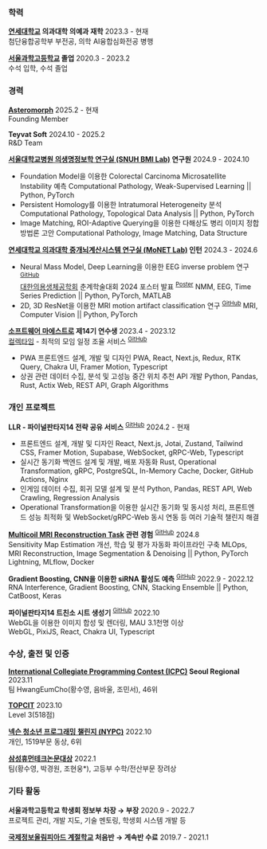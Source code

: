 
### 학력

**[연세대학교](https://yonsei.ac.kr) 의과대학 의예과 재학**
<Duration>2023.3 - 현재</Duration>\
첨단융합공학부 부전공, 의학 AI융합심화전공 병행

**[서울과학고등학교](https://sshs.sen.hs.kr) 졸업**
<Duration>2020.3 - 2023.2</Duration>\
수석 입학, 수석 졸업

### 경력

**[Asteromorph](https://asteromorph.com)**
<Duration>2025.2 - 현재</Duration>\
Founding Member

**Teyvat Soft**
<Duration>2024.10 - 2025.2</Duration>\
R&D Team

**[서울대학교병원 의생명정보학 연구실 (SNUH BMI Lab)](https://sites.google.com/view/snuh-bmi-lab) 연구원**
<Duration>2024.9 - 2024.10</Duration>

* Foundation Model을 이용한 Colorectal Carcinoma Microsatellite Instability 예측
<TechStack>Computational Pathology, Weak-Supervised Learning || Python, PyTorch</TechStack>
* Persistent Homology를 이용한 Intratumoral Heterogeneity 분석
<TechStack>Computational Pathology, Topological Data Analysis || Python, PyTorch</TechStack>
* Image Matching, ROI-Adaptive Querying을 이용한 다해상도 병리 이미지 정합 방법론 고안
<TechStack>Computational Pathology, Image Matching, Data Structure</TechStack>

**[연세대학교 의과대학 중개뇌계산시스템 연구실 (MoNET Lab)](http://neuroimage.yonsei.ac.kr) 인턴**
<Duration>2024.3 - 2024.6</Duration>

* Neural Mass Model, Deep Learning을 이용한 EEG inverse problem 연구 <sup>[GitHub](https://github.com/hareeen/LightBunny)</sup>\
  [대한의용생체공학회](https://kosombe.or.kr) 춘계학술대회 2024 포스터 발표 <sup>[Poster](https://meadow.hareen.io/public/KOSOMBE_2024Spring_Poster.pdf)</sup>
  <TechStack>NMM, EEG, Time Series Prediction || Python, PyTorch, MATLAB</TechStack>
* 2D, 3D ResNet을 이용한 MRI motion artifact classification 연구 <sup>[GitHub](https://github.com/hareeen/MRART-Classification)</sup>
  <TechStack>MRI, Computer Vision || Python, PyTorch</TechStack>

**[소프트웨어 마에스트로](https://swmaestro.org/sw/main/main.do) 제14기 연수생**
<Duration>2023.4 - 2023.12</Duration>\
[컬렉타임](https://collecti.me) - 최적의 모임 일정 조율 서비스 <sup>[GitHub](https://github.com/swm-collectime)</sup>

* PWA 프론트엔드 설계, 개발 및 디자인
  <TechStack>PWA, React, Next.js, Redux, RTK Query, Chakra UI, Framer Motion, Typescript</TechStack>
* 상권 관련 데이터 수집, 분석 및 고성능 중간 위치 추천 API 개발
  <TechStack>Python, Pandas, Rust, Actix Web, REST API, Graph Algorithms</TechStack>

### 개인 프로젝트

**LLR - 파이널판타지14 전략 공유 서비스** <sup>[GitHub](https://github.com/CarrotNibbles)</sup>
<Duration>2024.2 - 현재</Duration>

* 프론트엔드 설계, 개발 및 디자인
  <TechStack>React, Next.js, Jotai, Zustand, Tailwind CSS, Framer Motion, Supabase, WebSocket, gRPC-Web, Typescript</TechStack>
* 실시간 동기화 백엔드 설계 및 개발, 배포 자동화
  <TechStack>Rust, Operational Transformation, gRPC, PostgreSQL, In-Memory Cache, Docker, GitHub Actions, Nginx</TechStack>
* 인게임 데이터 수집, 회귀 모델 설계 및 분석
  <TechStack>Python, Pandas, REST API, Web Crawling, Regression Analysis</TechStack>
* Operational Transformation을 이용한 실시간 동기화 및 동시성 처리, 프론트엔드 성능 최적화 및 WebSocket/gRPC-Web 동시 연동 등 여러 기술적 챌린지 해결

**[Multicoil MRI Reconstruction Task](https://fastmri.med.nyu.edu) 관련 경험** <sup>[GitHub](https://github.com/slowGPU/burning_gpu)</sup>
<Duration>2024.8</Duration>\
Sensitivity Map Estimation 개선, 학습 및 평가 자동화 파이프라인 구축
<TechStack>MLOps, MRI Reconstruction, Image Segmentation & Denoising || Python, PyTorch Lightning, MLflow, Docker</TechStack>

**Gradient Boosting, CNN을 이용한 siRNA 활성도 예측** <sup>[GitHub](https://github.com/hareeen/sirna-prediction)</sup>
<Duration>2022.9 - 2022.12</Duration>\
<TechStack>RNA Interference, Gradient Boosting, CNN, Stacking Ensemble || Python, CatBoost, Keras</TechStack>

**파이널판타지14 트친소 시트 생성기** <sup>[GitHub](https://github.com/hareeen/fftch)</sup>
<Duration>2022.10</Duration>\
WebGL을 이용한 이미지 합성 및 렌더링, MAU 3.1천명 이상\
<TechStack>WebGL, PixiJS, React, Chakra UI, Typescript</TechStack>

### 수상, 출전 및 인증

**[International Collegiate Programming Contest (ICPC)](https://icpckorea.org/) Seoul Regional**
<Duration>2023.11</Duration>\
팀 HwangEumCho(황수영, 음바울, 조민서), 46위

**[TOPCIT](https://www.topcit.or.kr/)**
<Duration>2023.10</Duration>\
Level 3(518점)

**[넥슨 청소년 프로그래밍 챌린지 (NYPC)](https://nypc.co.kr)**
<Duration>2022.10</Duration>\
개인, 1519부문 동상, 6위

**[삼성휴먼테크논문대상](https://humantech.samsung.com)**
<Duration>2022.1</Duration>\
팀(황수영, 박경원, 조현웅*), 고등부 수학/전산부문 장려상


### 기타 활동

**서울과학고등학교 학생회 정보부 차장 → 부장**
<Duration>2020.9 - 2022.7</Duration>\
프로젝트 관리, 개발 지도, 기술 멘토링, 학생회 시스템 개발 등

**[국제정보올림피아드 계절학교](https://www.ioikorea.kr/) 처음반 → 계속반 수료**
<Duration>2019.7 - 2021.1</Duration>
